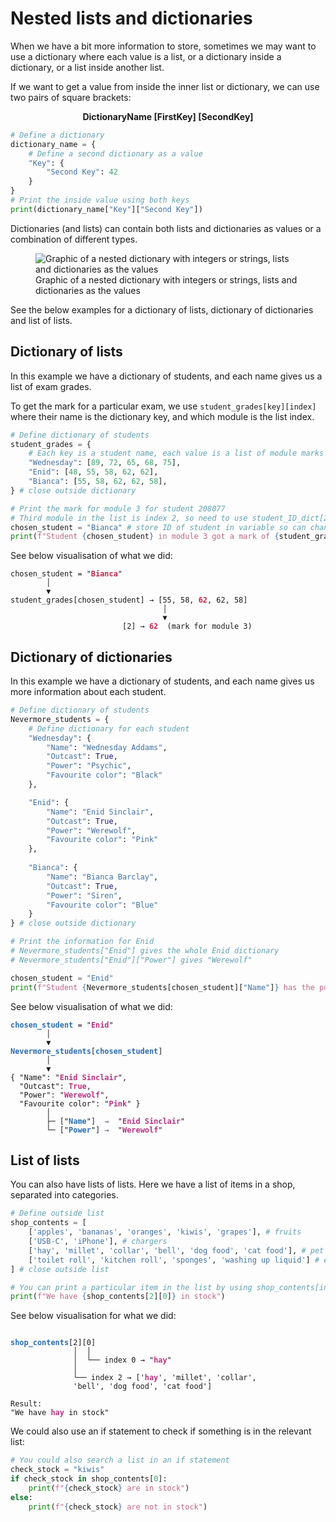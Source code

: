 # Nested lists and dictionaries 

When we have a bit more information to store, sometimes we may want to use a dictionary where each value is a list, or a dictionary inside a dictionary, or a list inside another list. 

If we want to get a value from inside the inner list or dictionary, we can use two pairs of square brackets: 

<center>
**DictionaryName [FirstKey] [SecondKey]**
</center>

```python
# Define a dictionary
dictionary_name = {
    # Define a second dictionary as a value
    "Key": {
        "Second Key": 42
    }
}
# Print the inside value using both keys 
print(dictionary_name["Key"]["Second Key"])
```

Dictionaries (and lists) can contain both lists and dictionaries as values or a combination of different types. 

![Graphic of a nested dictionary with integers or strings, lists and dictionaries as the values](/images/Nested_dictionaries.png)

See the below examples for a dictionary of lists, dictionary of dictionaries and list of lists. 

::: {.panel-tabset}

## Dictionary of lists

In this example we have a dictionary of students, and each name gives us a list of exam grades. 

To get the mark for a particular exam, we use `student_grades[key][index]` where their name is the dictionary key, and which module is the list index. 

```python
# Define dictionary of students 
student_grades = {
    # Each key is a student name, each value is a list of module marks
    "Wednesday": [89, 72, 65, 68, 75],
    "Enid": [48, 55, 58, 62, 62],
    "Bianca": [55, 58, 62, 62, 58],
} # close outside dictionary

# Print the mark for module 3 for student 208077
# Third module in the list is index 2, so need to use student_ID_dict[208077][2]
chosen_student = "Bianca" # store ID of student in variable so can change it easily
print(f"Student {chosen_student} in module 3 got a mark of {student_grades[chosen_student][2]}")
```

See below visualisation of what we did: 

<style>
  .hl { color: #c7254e; font-weight: bold; }
</style>

<pre><code>chosen_student = "<span class="hl">Bianca</span>"
        │
        ▼
student_grades[chosen_student] → [55, 58, <span class="hl">62</span>, 62, 58]
                                  │
                                  ▼
                         [2] → <span class="hl">62</span>  (mark for module 3)
</code></pre>



## Dictionary of dictionaries 

In this example we have a dictionary of students, and each name gives us more information about each student. 

```python
# Define dictionary of students 
Nevermore_students = {
    # Define dictionary for each student 
    "Wednesday": {
        "Name": "Wednesday Addams",
        "Outcast": True,
        "Power": "Psychic", 
        "Favourite color": "Black"
    }, 

    "Enid": {
        "Name": "Enid Sinclair",
        "Outcast": True,
        "Power": "Werewolf", 
        "Favourite color": "Pink"
    }, 
    
    "Bianca": {
        "Name": "Bianca Barclay",
        "Outcast": True,
        "Power": "Siren", 
        "Favourite color": "Blue"
    }
} # close outside dictionary

# Print the information for Enid 
# Nevermore_students["Enid"] gives the whole Enid dictionary
# Nevermore_students["Enid"]["Power"] gives "Werewolf"

chosen_student = "Enid"
print(f"Student {Nevermore_students[chosen_student]["Name"]} has the power {Nevermore_students[chosen_student]["Power"]}")
```

See below visualisation of what we did: 

<style>
  .hl-key    { color: #2b6cb0; font-weight: 600; }   /* blue keys */
  .hl-value  { color: #b83280; font-weight: 600; }   /* magenta values */
  .hl-arrow  { color: #718096; font-weight: bold; }  /* grey arrows */
</style>

<pre><code><span class="hl-key">chosen_student</span> = "<span class="hl-value">Enid</span>"
        │
        ▼
<span class="hl-key">Nevermore_students</span>[<span class="hl-key">chosen_student</span>]
        │
        ▼
{ "Name": "<span class="hl-value">Enid Sinclair</span>",
  "Outcast": <span class="hl-value">True</span>,
  "Power": "<span class="hl-value">Werewolf</span>",
  "Favourite color": "<span class="hl-value">Pink</span>" }
        │
        ├─ ["<span class="hl-key">Name</span>"]  <span class="hl-arrow">→</span>  "<span class="hl-value">Enid Sinclair</span>"
        └─ ["<span class="hl-key">Power</span>"] <span class="hl-arrow">→</span>  "<span class="hl-value">Werewolf</span>"
</code></pre>


## List of lists 

You can also have lists of lists. Here we have a list of items in a shop, separated into categories. 

```python
# Define outside list 
shop_contents = [
    ['apples', 'bananas', 'oranges', 'kiwis', 'grapes'], # fruits
    ['USB-C', 'iPhone'], # chargers
    ['hay', 'millet', 'collar', 'bell', 'dog food', 'cat food'], # pet food  
    ['toilet roll', 'kitchen roll', 'sponges', 'washing up liquid'] # essentials 
] # close outside list 

# You can print a particular item in the list by using shop_contents[index][index]
print(f"We have {shop_contents[2][0]} in stock")
```

See below visualisation for what we did: 

<pre><code>
<span class="hl-key">shop_contents</span>[<span class="hl-index">2</span>][<span class="hl-index">0</span>]
              │  │
              │  └── index <span class="hl-index">0</span> → "<span class="hl-value">hay</span>"
              │
              └── index <span class="hl-index">2</span> → ['<span class="hl-value">hay</span>', 'millet', 'collar', 
              'bell', 'dog food', 'cat food']

Result:
"We have <span class="hl-value">hay</span> in stock"
</code></pre>

We could also use an if statement to check if something is in the relevant list:

```python
# You could also search a list in an if statement 
check_stock = "kiwis"
if check_stock in shop_contents[0]: 
    print(f"{check_stock} are in stock")
else:
    print(f"{check_stock} are not in stock")
```

:::